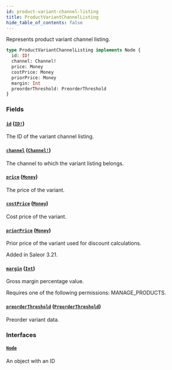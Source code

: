 ```yaml
---
id: product-variant-channel-listing
title: ProductVariantChannelListing
hide_table_of_contents: false
---
```


Represents product variant channel listing.

```graphql
type ProductVariantChannelListing implements Node {
  id: ID!
  channel: Channel!
  price: Money
  costPrice: Money
  priorPrice: Money
  margin: Int
  preorderThreshold: PreorderThreshold
}
```

### Fields

#### [`id`](#) ([`ID!`](../../../developer/api-reference/scalars/id))

The ID of the variant channel listing.

#### [`channel`](#) ([`Channel!`](../../../developer/api-reference/objects/channel))

The channel to which the variant listing belongs.

#### [`price`](#) ([`Money`](../../../developer/api-reference/objects/money))

The price of the variant.

#### [`costPrice`](#) ([`Money`](../../../developer/api-reference/objects/money))

Cost price of the variant.

#### [`priorPrice`](#) ([`Money`](../../../developer/api-reference/objects/money))

Prior price of the variant used for discount calculations.

Added in Saleor 3.21.

#### [`margin`](#) ([`Int`](../../../developer/api-reference/scalars/int))

Gross margin percentage value.

Requires one of the following permissions: MANAGE_PRODUCTS.

#### [`preorderThreshold`](#) ([`PreorderThreshold`](../../../developer/api-reference/objects/preorder-threshold))

Preorder variant data.

### Interfaces

#### [`Node`](../../../developer/api-reference/interfaces/node)

An object with an ID
